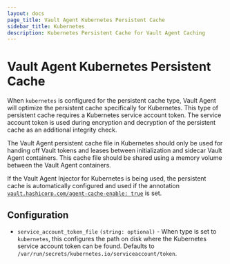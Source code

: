```yaml
---
layout: docs
page_title: Vault Agent Kubernetes Persistent Cache
sidebar_title: Kubernetes
description: Kubernetes Persistent Cache for Vault Agent Caching
---
```


# Vault Agent Kubernetes Persistent Cache

When `kubernetes` is configured for the persistent cache type, Vault Agent will optimize the 
persistent cache specifically for Kubernetes. This type of persistent cache requires a Kubernetes 
service account token. The service account token is used during encryption and decryption of the 
persistent cache as an additional integrity check.

The Vault Agent persistent cache file in Kubernetes should only be used for handing off Vault tokens 
and leases between initialization and sidecar Vault Agent containers. This cache file should be shared 
using a memory volume between the Vault Agent containers.

If the Vault Agent Injector for Kubernetes is being used, the persistent cache is automatically configured 
and used if the annotation [`vault.hashicorp.com/agent-cache-enable: true`](/docs/platform/k8s/injector/annotations#vault-hashicorp-com-agent-cache-enable) is set.

## Configuration

- `service_account_token_file` `(string: optional)` - When type is set to `kubernetes`, 
  this configures the path on disk where the Kubernetes service account token can be found. 
  Defaults to `/var/run/secrets/kubernetes.io/serviceaccount/token`.
